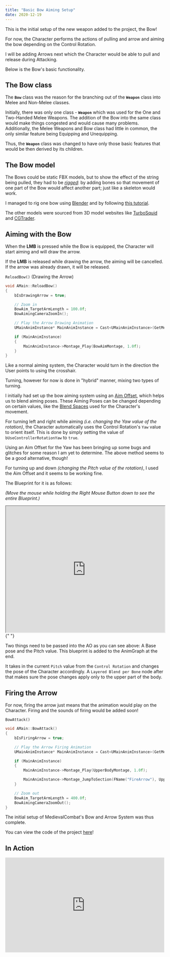 ---
title: "Basic Bow Aiming Setup"
date: 2020-12-19
---

This is the initial setup of the new weapon added to the project, the Bow!

For now, the Character performs the actions of pulling and arrow and aiming the bow depending on the Control Rotation.

I will be adding Arrows next which the Character would be able to pull and release during Attacking.

Below is the Bow's basic functionality.

## The Bow class

The **`Bow`** class was the reason for the branching out of the **`Weapon`** class into Melee and Non-Melee classes.

Initially, there was only one class - **`Weapon`** which was used for the One and Two-Handed Melee Weapons. The addition of the Bow into the same class would make things congested and would cause many problems. Additionally, the Melee Weapons and Bow class had little in common, the only similar feature being Equipping and Unequipping.

Thus, the **`Weapon`** class was changed to have only those basic features that would be then derived by its children.

## The Bow model

The Bows could be static FBX models, but to show the effect of the string being pulled, they had to be _[rigged](https://conceptartempire.com/what-is-rigging/)_: by adding bones so that movement of one part of the Bow would affect another part; just like a skeleton would work.

I managed to rig one bow using [Blender](https://www.blender.org/) and by following [this tutorial](https://www.youtube.com/watch?v=jpsd0Aw1qvA).

The other models were sourced from 3D model websites like [TurboSquid](https://www.turbosquid.com/) and [CGTrader](https://www.cgtrader.com/).

## Aiming with the Bow

When the **LMB** is pressed while the Bow is equipped, the Character will start aiming and will draw the arrow.

If the **LMB** is released while drawing the arrow, the aiming will be cancelled. If the arrow was already drawn, it will be released.

`ReloadBow()` (Drawing the Arrow)

```cpp
void AMain::ReloadBow()
{
	bIsDrawingArrow = true;

	// Zoom in
	BowAim_TargetArmLength = 100.0f;
	BowAimingCameraZoomIn();

	// Play the Arrow Drawing Animation
	UMainAnimInstance* MainAnimInstance = Cast<UMainAnimInstance>(GetMesh()->GetAnimInstance());

	if (MainAnimInstance)
	{
		MainAnimInstance->Montage_Play(BowAimMontage, 1.0f);
	}
}
```

Like a normal aiming system, the Character would turn in the direction the User points to using the crosshair.

Turning, however for now is done in "hybrid" manner, mixing two types of turning.

I initially had set up the bow aiming system using an [Aim Offset](https://docs.unrealengine.com/en-US/AnimatingObjects/SkeletalMeshAnimation/AimOffset/index.html), which helps us to blend aiming poses. These Aiming Poses can be changed depending on certain values, like the [Blend Spaces](https://www.google.com/search?q=blendspaces) used for the Character's movement.

For turning left and right while aiming _(i.e. changing the Yaw value of the rotation)_, the Character automatically uses the Control Rotation's `Yaw` value to orient itself. This is done by simply setting the value of `bUseControllerRotationYaw` to `true`.

Using an Aim Offset for the Yaw has been bringing up some bugs and glitches for some reason I am yet to determine. The above method seems to be a good alternative, though!

For turning up and down _(changing the Pitch value of the rotation)_, I used the Aim Offset and it seems to be working fine.

The Blueprint for it is as follows:

_(Move the mouse while holding the Right Mouse Button down to see the entire Blueprint.)_

<iframe
  src="https://blueprintue.com/render/5l6yz54n"
  width="100%"
  height="400px"
  scrolling="no"
  allowfullscreen
></iframe>{" "}

Two things need to be passed into the AO as you can see above: A Base pose and the Pitch value. This blueprint is added to the AnimGraph at the end.

It takes in the current `Pitch` value from the `Control Rotation` and changes the pose of the Character accordingly. A `Layered Blend per Bone` node after that makes sure the pose changes apply only to the upper part of the body.

## Firing the Arrow

For now, firing the arrow just means that the animation would play on the Character. Firing and the sounds of firing would be added soon!

`BowAttack()`

```cpp
void AMain::BowAttack()
{
	bIsFiringArrow = true;

	// Play the Arrow Firing Animation
	UMainAnimInstance* MainAnimInstance = Cast<UMainAnimInstance>(GetMesh()->GetAnimInstance());

	if (MainAnimInstance)
	{
		MainAnimInstance->Montage_Play(UpperBodyMontage, 1.0f);

		MainAnimInstance->Montage_JumpToSection(FName("FireArrow"), UpperBodyMontage);
	}

	// Zoom out
	BowAim_TargetArmLength = 400.0f;
	BowAimingCameraZoomOut();
}
```

The initial setup of MedievalCombat's Bow and Arrow System was thus complete.

You can view the code of the project [here](https://github.com/1Gokul/MedievalCombatProject)!

## In Action

<iframe
  src="https://www.youtube.com/embed/mpyW89xbfZc"
  width="100%"
  height="300px"
  frameborder="0"
>
  {" "}
</iframe>

